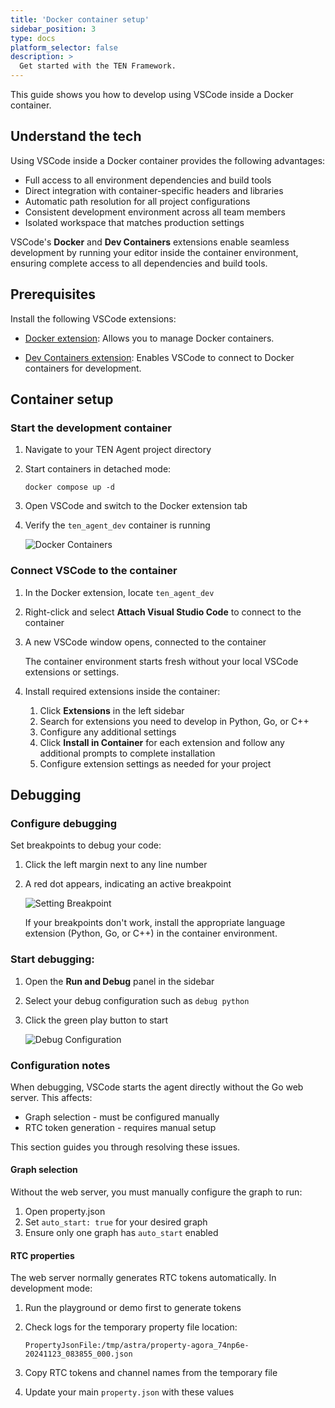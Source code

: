 ```yaml
---
title: 'Docker container setup'
sidebar_position: 3
type: docs
platform_selector: false
description: >
  Get started with the TEN Framework.
---
```


This guide shows you how to develop <Vpd k="NAME" /> using VSCode inside a Docker container. 

## Understand the tech

Using VSCode inside a Docker container provides the following advantages:

- Full access to all environment dependencies and build tools
- Direct integration with container-specific headers and libraries
- Automatic path resolution for all project configurations
- Consistent development environment across all team members
- Isolated workspace that matches production settings

VSCode's **Docker** and **Dev Containers** extensions enable seamless development by running your editor inside the container environment, ensuring complete access to all dependencies and build tools.

## Prerequisites

Install the following VSCode extensions:

- [Docker extension](https://marketplace.visualstudio.com/items?itemName=ms-azuretools.vscode-docker): Allows you to manage Docker containers.

- [Dev Containers extension](https://marketplace.visualstudio.com/items?itemName=ms-vscode-remote.remote-containers): Enables VSCode to connect to Docker containers for development.

## Container setup

### Start the development container

1. Navigate to your TEN Agent project directory

2. Start containers in detached mode:

    ```shell
    docker compose up -d
    ```
1. Open VSCode and switch to the Docker extension tab

1. Verify the `ten_agent_dev` container is running

    ![Docker Containers](/images/ten-agent/docker_containers.png)


### Connect VSCode to the container

1. In the Docker extension, locate `ten_agent_dev`
1. Right-click and select **Attach Visual Studio Code** to connect to the container
1. A new VSCode window opens, connected to the container

    The container environment starts fresh without your local VSCode extensions or settings. 

1. Install required extensions inside the container:
    1. Click **Extensions** in the left sidebar
    1. Search for extensions you need to develop in Python, Go, or C++
    1. Configure any additional settings
    1. Click **Install in Container** for each extension and follow any additional prompts to complete installation
    1. Configure extension settings as needed for your project

## Debugging

### Configure debugging

Set breakpoints to debug your code:

1. Click the left margin next to any line number
2. A red dot appears, indicating an active breakpoint

    ![Setting Breakpoint](/images/ten-agent/setting_breakpoint.png)

    <Admonition type="info">
    If your breakpoints don't work, install the appropriate language extension (Python, Go, or C++) in the container environment.
    </Admonition>

### Start debugging:

1. Open the **Run and Debug** panel in the sidebar
2. Select your debug configuration such as `debug python`
3. Click the green play button to start

    ![Debug Configuration](/images/ten-agent/debug_config.png)


### Configuration notes

When debugging, VSCode starts the agent directly without the Go web server. This affects:
- Graph selection - must be configured manually
- RTC token generation - requires manual setup

This section guides you through resolving these issues.

#### Graph selection
Without the web server, you must manually configure the graph to run:

1. Open property.json
1. Set `auto_start: true` for your desired graph
1. Ensure only one graph has `auto_start` enabled

#### RTC properties

The web server normally generates RTC tokens automatically. In development mode:

1. Run the playground or demo first to generate tokens
1. Check logs for the temporary property file location:
    
    ```
    PropertyJsonFile:/tmp/astra/property-agora_74np6e-20241123_083855_000.json
    ```

1. Copy RTC tokens and channel names from the temporary file
1. Update your main `property.json` with these values

